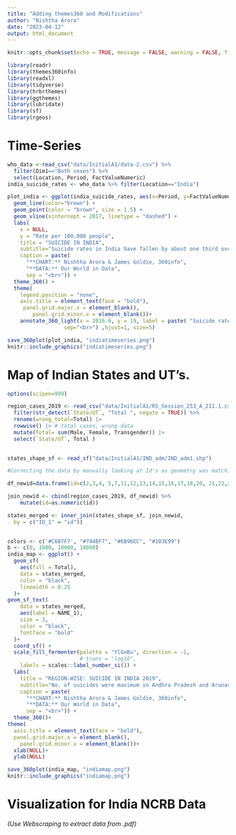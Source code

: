 ```yaml
---
title: "Adding themes360 and Modifications"
author: "Nishtha Arora"
date: "2023-04-12"
output: html_document
---
```


```r
knitr::opts_chunk$set(echo = TRUE, message = FALSE, warning = FALSE, fig.width=12, fig.height=8)
```

```r
library(readr)
library(themes360info)
library(readxl)
library(tidyverse)
library(hrbrthemes)
library(ggthemes)
library(lubridate)
library(sf)
library(rgeos)
```

# Time-Series

```r
who_data <-read_csv("data/InitialA1/data-2.csv") %>% 
  filter(Dim1=="Both sexes") %>% 
  select(Location, Period, FactValueNumeric)
india_suicide_rates <- who_data %>% filter(Location=="India")

plot_india <- ggplot(india_suicide_rates, aes(x=Period, y=FactValueNumeric)) +
  geom_line(color="brown") +
  geom_point(color = "brown", size = 1.5) +
  geom_vline(xintercept = 2017, linetype = "dashed") +
  labs(
    x = NULL,
    y = "Rate per 100,000 people",
    title = "SUICIDE IN INDIA",
    subtitle="Suicide rates in India have fallen by about one third over the last 20 years",
    caption = paste(
      "**CHART:** Nishtha Arora & James Goldie, 360info",
      "**DATA:** Our World in Data",
      sep = "<br>")) +
  theme_360() +
  theme(
    legend.position = "none",
    axis.title = element_text(face = "bold"),
     panel.grid.major.x = element_blank(),
        panel.grid.minor.x = element_blank())+
    annotate_360_light(x = 2016.9, y = 19, label = paste( "Suicide rates slightly increased", "after the introduction of the ", "Mental Healthcare Act in 2017.",
                  sep="<br>") ,hjust=1, size=5)

save_360plot(plot_india, "indiatimeseries.png")
knitr::include_graphics("indiatimeseries.png")
```

# Map of Indian States and UT's.

```r
options(scipen=999)

region_cases_2019 <- read_csv("data/InitialA1/RS_Session_253_A_211.1.csv") %>% 
  filter(str_detect(`State/UT`, "Total ", negate = TRUE)) %>% 
  rename(wrong_total=Total) |> 
  rowwise() |> # total cases, wrong data
  mutate(Total= sum(Male, Female, Transgender)) |> 
  select(`State/UT`, Total )

    
states_shape_sf <- read_sf("data/InitialA1/IND_adm/IND_adm1.shp") 

#Correcting the data by manually looking at Id's as geometry was matching with wrong id's.

df_newid=data.frame(id=c(2,3,4, 5,7,11,12,13,14,15,16,17,18,20, 21,22,23,24,25,26, 28,29,30, 31,32,33,34, 35,36, 1, 6, 8,9,10,19, 27))

join_newid <- cbind(region_cases_2019, df_newid) %>% 
    mutate(id=as.numeric(id))

states_merged <- inner_join(states_shape_sf, join_newid,
  by = c("ID_1" = "id"))
              
```

```r
colors <- c('#C6B7F7', "#744BF7", "#6B96EC", "#103E99")
b <- c(0, 1000, 10000, 18000)
india_map <- ggplot() +
  geom_sf(
    aes(fill = Total),
    data = states_merged,
    color = "black",
    linewidth = 0.25
  )+
geom_sf_text(
    data = states_merged,
    aes(label = NAME_1),
    size = 3,
    color = "black",
    fontface = "bold"
  )+
  coord_sf() +
  scale_fill_fermenter(palette = "YlGnBu", direction = -1, 
                       # trans = "log10",
    labels = scales::label_number_si()) +
  labs(
    title = "REGION-WISE: SUICIDE IN INDIA 2019",
    subtitle="No. of suicides were maximum in Andhra Pradesh and Arunachal Pradesh",
    caption = paste(
      "**CHART:** Nishtha Arora & James Goldie, 360info",
      "**DATA:** Our World in Data",
      sep = "<br>")) +
  theme_360()+
theme(
  axis.title = element_text(face = "bold"),
  panel.grid.major.x = element_blank(),
    panel.grid.minor.x = element_blank())+
  xlab(NULL)+
  ylab(NULL)

save_360plot(india_map, "indiamap.png")
knitr::include_graphics("indiamap.png")

```

# Visualization for India NCRB Data 
*(Use Webscraping to extract data from .pdf)*
